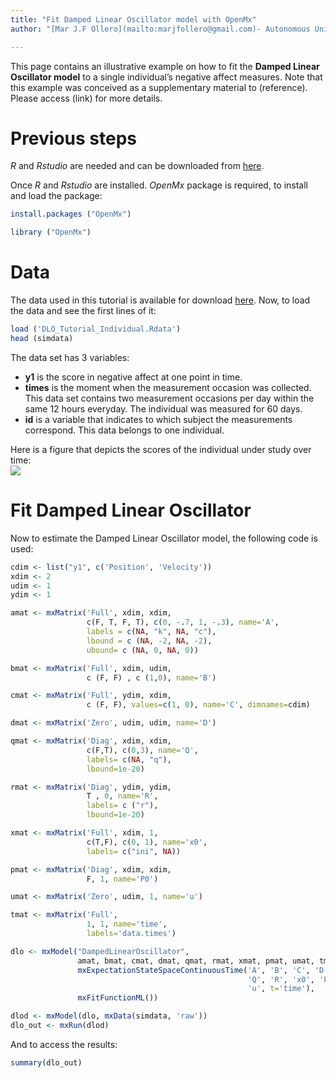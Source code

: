 ---
title: "Fit Damped Linear Oscillator model with OpenMx"
author: "[Mar J.F Ollero](mailto:marjfollero@gmail.com)- Autonomous University of Madrid, Spain"

---
This page contains an illustrative example on how to fit the **Damped Linear Oscillator model** to a single individual's negative affect measures. Note that this example was conceived as a supplementary material to (reference). Please access (link) for more details. 

# Previous steps 

*R* and *Rstudio* are needed and can be downloaded from [here](https://www.rstudio.com/products/rstudio/download/).  

Once *R* and *Rstudio* are installed. *OpenMx* package is required, to install and load the package: 
```{r, eval=F}
install.packages ("OpenMx")

```
```{r}
library ("OpenMx")

```


# Data

The data used in this tutorial is available for download [here]('DLO_Tutorial_Individual.Rdata'). Now, to load the data and see the first lines of it: 
```{r}
load ('DLO_Tutorial_Individual.Rdata')
head (simdata)
```

The data set has 3 variables: 

* **y1** is the score in negative affect at one point in time. 
* **times** is the moment when the measurement occasion was collected. This data set contains two measurement occasions per day within the same 12 hours everyday. The individual was measured for 60 days. 
* **id** is a variable that indicates to which subject the measurements correspond. This data belongs to one individual. 

Here is a figure that depicts the scores of the individual under study over time:  
![](test.png) 
 
# Fit Damped Linear Oscillator

Now to estimate the Damped Linear Oscillator model, the following code is used: 
```{r, message=F}
cdim <- list("y1", c('Position', 'Velocity'))
xdim <- 2
udim <- 1
ydim <- 1

amat <- mxMatrix('Full', xdim, xdim, 
                 c(F, T, F, T), c(0, -.7, 1, -.3), name='A', 
                 labels = c(NA, "k", NA, "c"), 
                 lbound = c (NA, -2, NA, -2), 
                 ubound= c (NA, 0, NA, 0))

bmat <- mxMatrix('Full', xdim, udim, 
                 c (F, F) , c (1,0), name='B')

cmat <- mxMatrix('Full', ydim, xdim, 
                 c (F, F), values=c(1, 0), name='C', dimnames=cdim)

dmat <- mxMatrix('Zero', udim, udim, name='D')

qmat <- mxMatrix('Diag', xdim, xdim, 
                 c(F,T), c(0,3), name='Q', 
                 labels= c(NA, "q"), 
                 lbound=1e-20)

rmat <- mxMatrix('Diag', ydim, ydim, 
                 T , 0, name='R', 
                 labels= c ("r"), 
                 lbound=1e-20)

xmat <- mxMatrix('Full', xdim, 1,
                 c(T,F), c(0, 1), name='x0', 
                 labels= c("ini", NA))

pmat <- mxMatrix('Diag', xdim, xdim,
                 F, 1, name='P0')

umat <- mxMatrix('Zero', udim, 1, name='u')

tmat <- mxMatrix('Full', 
                 1, 1, name='time', 
                 labels='data.times')

dlo <- mxModel("DampedLinearOscillator", 
               amat, bmat, cmat, dmat, qmat, rmat, xmat, pmat, umat, tmat,
               mxExpectationStateSpaceContinuousTime('A', 'B', 'C', 'D', 
                                                     'Q', 'R', 'x0', 'P0',
                                                     'u', t='time'),
               mxFitFunctionML())

dlod <- mxModel(dlo, mxData(simdata, 'raw'))
dlo_out <- mxRun(dlod)
```

And to access the results: 

```{r}
summary(dlo_out)
```


